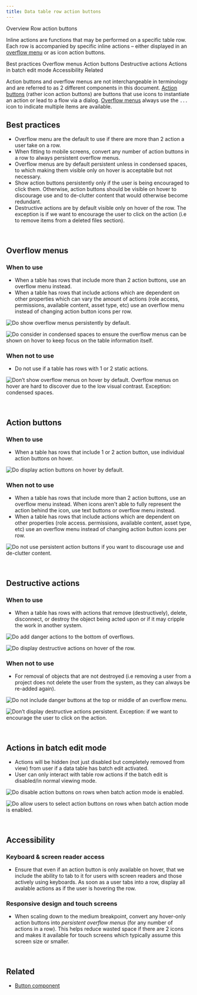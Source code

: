```yaml
---
title: Data table row action buttons
---
```



<Breadcrumb>
  <BreadcrumbItem href="/patterns/data-table/overview">Overview</BreadcrumbItem>
  <BreadcrumbItem isCurrentPage href="/patterns/data-table/column-alignment">
    Row action buttons
  </BreadcrumbItem>
</Breadcrumb>

<PageDescription>

Inline actions are functions that may be performed on a specific table row. Each row is accompanied by specific inline actions – either displayed in an [overflow menu](https://www.carbondesignsystem.com/components/overflow-menu/usage) or as icon action buttons.

</PageDescription>

<AnchorLinks>
  <AnchorLink>Best practices</AnchorLink>
  <AnchorLink>Overflow menus</AnchorLink>
  <AnchorLink>Action buttons</AnchorLink>
  <AnchorLink>Destructive actions</AnchorLink>
  <AnchorLink>Actions in batch edit mode</AnchorLink>
  <AnchorLink>Accessibility</AnchorLink>
  <AnchorLink>Related</AnchorLink>
</AnchorLinks>

<InlineNotification kind="info">

Action buttons and overflow menus are not interchangeable in terminology and are referred to as 2 different components in this document. [Action buttons](https://www.carbondesignsystem.com/components/button/usage) (rather icon action buttons) are buttons that use icons to instantiate an action or lead to a flow via a dialog. [Overflow menus](https://www.carbondesignsystem.com/components/overflow-menu/usage) always use the `...` icon to indicate multiple items are available.

</InlineNotification>



## Best practices

- Overflow menu are the default to use if there are more than 2 action a user take on a row.
- When fitting to mobile screens, convert any number of action buttons in a row to always persistent overflow menus.
- Overflow menus are by default persistent unless in condensed spaces, to which making them visible only on hover is acceptable but not necessary.
- Show action buttons persistently only if the user is being encouraged to click them. Otherwise, action buttons should be visible on hover to discourage use and to de-clutter content that would otherwise become redundant.
- Destructive actions are by default visible only on hover of the row. The exception is if we want to encourage the user to click on the action (i.e to remove items from a deleted files section).

<br />

## Overflow menus

### When to use

- When a table has rows that include more than 2 action buttons, use an overflow menu instead.
- When a table has rows that include actions which are dependent on other properties which can vary the amount of actions (role access, permissions, available content, asset type, etc) use an overflow menu instead of changing action button icons per row.

<DoDontRow>

<DoDont caption="Do show overflow menus persistently by default.">

![Do show overflow menus persistently by default.](images/row-actions_overflow1.png)

</DoDont>

<DoDont caption="Do consider in condensed spaces to ensure the overflow menus can be shown on hover to keep focus on the table information itself.">

![Do consider in condensed spaces to ensure the overflow menus can be shown on hover to keep focus on the table information itself.](images/row-actions_condensed.png)

</DoDont>

</DoDontRow>


### When not to use

- Do not use if a table has rows with 1 or 2 static actions.

<DoDontRow>

<DoDont type="dont" caption="Don’t show overflow menus on hover by default. Overflow menus on hover are hard to discover due to the low visual contrast. Exception: condensed spaces.">

![Don’t show overflow menus on hover by default. Overflow menus on hover are hard to discover due to the low visual contrast. Exception: condensed spaces.](images/row-actions_overflow2.png)

</DoDont>

</DoDontRow>

<br />

## Action buttons

### When to use

- When a table has rows that include 1 or 2 action button, use individual action buttons on hover.

<DoDontRow>

<DoDont caption="Do display action buttons on hover by default.">

![Do display action buttons on hover by default.](images/row-actions_persistent1.png)

</DoDont>

</DoDontRow>

### When not to use

- When a table has rows that include more than 2 action buttons, use an overflow menu instead.
When icons aren't able to fully represent the action behind the icon, use text buttons or overflow menu instead.
- When a table has rows that include actions which are dependent on other properties (role access. permissions, available content, asset type, etc) use an overflow menu instead of changing action button icons per row.

<DoDontRow>

<DoDont type="dont" caption="Do not use persistent action buttons if you want to discourage use and de-clutter content.">

![Do not use persistent action buttons if you want to discourage use and de-clutter content.](images/row-actions_persistent2.png)

</DoDont>

</DoDontRow>

<br />

## Destructive actions

### When to use

- When a table has rows with actions that remove (destructively), delete, disconnect, or destroy the object being acted upon or if it may cripple the work in another system.

<DoDontRow>

<DoDont caption="Do add danger actions to the bottom of overflows.">

![Do add danger actions to the bottom of overflows.](images/row-actions_destructive_last-item1.png)

</DoDont>

<DoDont caption="Do display destructive actions on hover of the row.">

![Do display destructive actions on hover of the row.](images/row-actions_destructive_hover1.png)

</DoDont>

</DoDontRow>

### When not to use

- For removal of objects that are not destroyed (i.e removing a user from a project does not delete the user from the system, as they can always be re-added again).


<DoDontRow>

<DoDont type="dont" caption="Do not include danger buttons at the top or middle of an overflow menu.">

![Do not include danger buttons at the top or middle of an overflow menu.](images/row-actions_destructive_last-item2.png)

</DoDont>

<DoDont type="dont" caption="Don’t display destructive actions persistent. Exception: if we want to encourage the user to click on the action.">

![Don’t display destructive actions persistent. Exception: if we want to encourage the user to click on the action.](images/row-actions_destructive_hover2.png)

</DoDont>

</DoDontRow>

<br />

## Actions in batch edit mode

- Actions will be hidden (not just disabled but completely removed from view) from user if a data table has batch edit activated.
- User can only interact with table row actions if the batch edit is disabled/in normal viewing mode.

<DoDontRow>
  <DoDont caption="Do disable action buttons on rows when batch action mode is enabled.">

![Do disable action buttons on rows when batch action mode is enabled.](images/row-actions_batch1.png)

  </DoDont>
  <DoDont type="dont" caption="Do allow users to select action buttons on rows when batch action mode is enabled.">

![Do allow users to select action buttons on rows when batch action mode is enabled.](images/row-actions_batch2.png)

  </DoDont>
</DoDontRow>

<br />

## Accessibility

### Keyboard & screen reader access

- Ensure that even if an action button is only available on hover, that we include the ability to tab to it for users with screen readers and those actively using keyboards. As soon as a user tabs into a row, display all avalable actions as if the user is hovering the row.

### Responsive design and touch screens

- When scaling down to the medium breakpoint, convert any hover-only action buttons into _persistent overflow menus_ (for any number of actions in a row). This helps reduce wasted space if there are 2 icons and makes it available for touch screens which typically assume this screen size or smaller.

<br />

## Related

- [Button component](https://www.carbondesignsystem.com/components/button/usage)